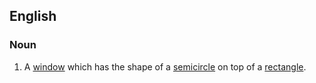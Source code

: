 ==English==
{{wikipedia|Norman architecture}}
===Noun===
{{en-noun|sg=[[Norman]] [[window]]}}
# A [[window]] which has the shape of a [[semicircle]] on top of a [[rectangle]].